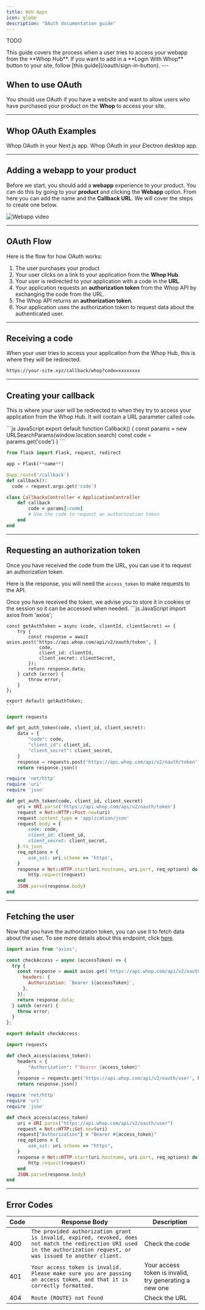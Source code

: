 ```yaml
---
title: Web Apps
icon: globe
description: "OAuth documentation guide"
---
```


TODO

<Note>
  This guide covers the process when a user tries to access your webapp from the
  **Whop Hub**. If you want to add in a **Login With Whop** button to your site,
  follow [this guide](/oauth/sign-in-button).
</Note>
---

## When to use OAuth

You should use OAuth if you have a website and want to allow users who have purchased your product on the **Whop** to access your site.

---

## Whop OAuth Examples

<CardGroup cols={2}>
  <Card
    title="Next.js"
    icon="react"
    color="#ea5a0c"
    href="https://github.com/whopio/next-template"
  >
    Whop OAuth in your Next.js app.
  </Card>
  <Card
    title="Electron"
    icon="react"
    color="#0285c7"
    href="https://github.com/denisulit/whop-electron-template"
  >
    Whop OAuth in your Electron desktop app.
  </Card>
</CardGroup>

---

## Adding a webapp to your product

Before we start, you should add a **webapp** experience to your product. You can do this by going to your **product** and clicking the **Webapp** option. From here you can add the name and the **Callback URL**. We will cover the steps to create one below.

![Webapp video](https://dev-docs-weld.vercel.app/Webapp.gif)

---

## OAuth Flow

Here is the flow for how OAuth works:

1. The user purchases your product
2. Your user clicks on a link to your application from the **Whop Hub**.
3. Your user is redirected to your application with a code in the **URL**.
4. Your application requests an **authorization token** from the Whop API by exchanging the code from the URL.
5. The Whop API returns an **authorization token**.
6. Your application uses the authorization token to request data about the authenticated user.

---

## Receiving a code

When your user tries to access your application from the Whop Hub, this is where they will be redirected.

```bash
https://your-site.xyz/callback/whop?code=xxxxxxxx
```

---

## Creating your callback

This is where your user will be redirected to when they try to access your application from the Whop Hub. It will contain a URL parameter called `code`.

<CodeGroup title="Callback" >
    ```js JavaScript
    export default function Callback() {
      const params = new URLSearchParams(window.location.search)
      const code = params.get('code')
    }
    ```

```python Python
from flask import Flask, request, redirect

app = Flask(**name**)

@app.route('/callback')
def callback():
  code = request.args.get('code')
```

```ruby Rails
class CallbacksController < ApplicationController
    def callback
        code = params[:code]
        # Use the code to request an authorization token
    end
end
```

</CodeGroup>

---

## Requesting an authorization token

Once you have received the code from the URL, you can use it to request an authorization token.

Here is the response, you will need the `access_token` to make requests to the API.

<Note>
  Once you have received the token, we advise you to store it in cookies or the
  session so it can be accessed when needed.
</Note>

<CodeGroup>
    ```js JavaScript
    import axios from 'axios';

    const getAuthToken = async (code, clientId, clientSecret) => {
        try {
            const response = await axios.post('https://api.whop.com/api/v2/oauth/token', {
                code,
                client_id: clientId,
                client_secret: clientSecret,
            });
            return response.data;
        } catch (error) {
            throw error;
        }
    };

    export default getAuthToken;
    ```

```python Python
import requests

def get_auth_token(code, client_id, client_secret):
    data = {
        "code": code,
        "client_id": client_id,
        "client_secret": client_secret,
    }
    response = requests.post('https://api.whop.com/api/v2/oauth/token', data=data)
    return response.json()
```

```ruby Rails
require 'net/http'
require 'uri'
require 'json'

def get_auth_token(code, client_id, client_secret)
    uri = URI.parse('https://api.whop.com/api/v2/oauth/token')
    request = Net::HTTP::Post.new(uri)
    request.content_type = 'application/json'
    request.body = {
        code: code,
        client_id: client_id,
        client_secret: client_secret,
    }.to_json
    req_options = {
        use_ssl: uri.scheme == 'https',
    }
    response = Net::HTTP.start(uri.hostname, uri.port, req_options) do |http|
        http.request(request)
    end
    JSON.parse(response.body)
end
```

</CodeGroup>

---

## Fetching the user

Now that you have the authorization token, you can use it to fetch data about the user. To see more details about this endpoint, click [here](/api-reference/oauth/retrieve-user).

<CodeGroup>

```js JavaScript
import axios from "axios";

const checkAccess = async (accessToken) => {
  try {
    const response = await axios.get(`https://api.whop.com/api/v2/oauth/user`, {
      headers: {
        Authorization: `Bearer ${accessToken}`,
      },
    });
    return response.data;
  } catch (error) {
    throw error;
  }
};

export default checkAccess;
```

```python Python
import requests

def check_access(access_token):
    headers = {
        "Authorization": f"Bearer {access_token}"
    }
    response = requests.get('https://api.whop.com/api/v2/oauth/user', headers=headers)
    return response.json()
```

```ruby Rails
require 'net/http'
require 'uri'
require 'json'

def check_access(access_token)
    uri = URI.parse("https://api.whop.com/api/v2/oauth/user")
    request = Net::HTTP::Get.new(uri)
    request["Authorization"] = "Bearer #{access_token}"
    req_options = {
        use_ssl: uri.scheme == "https",
    }
    response = Net::HTTP.start(uri.hostname, uri.port, req_options) do |http|
        http.request(request)
    end
    JSON.parse(response.body)
end
```

</CodeGroup>

---

## Error Codes

| Code | Response Body                                                                                                                                                           | Description                                            |
| ---- | ----------------------------------------------------------------------------------------------------------------------------------------------------------------------- | ------------------------------------------------------ |
| 400  | `The provided authorization grant is invalid, expired, revoked, does not match the redirection URI used in the authorization request, or was issued to another client.` | Check the code                                         |
| 401  | `Your access token is invalid. Please make sure you are passing an access token, and that it is correctly formatted.`                                                   | Your access token is invalid, try generating a new one |
| 404  | `Route {ROUTE} not found`                                                                                                                                               | Check the URL                                          |
